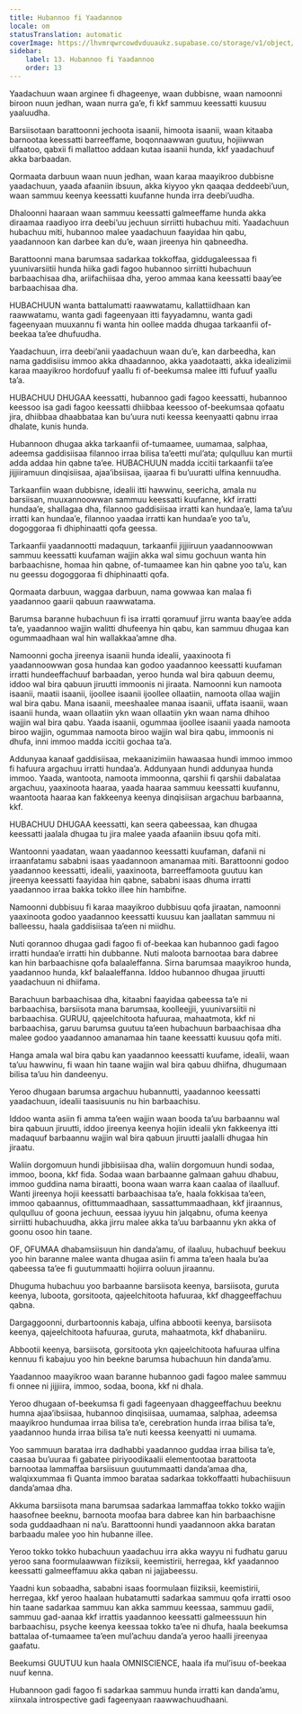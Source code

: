 ```yaml
---
title: Hubannoo fi Yaadannoo
locale: om
statusTranslation: automatic
coverImage: https://lhvmrqwrcowdvduuaukz.supabase.co/storage/v1/object/public/strapi-uploads/small_cover-educacion-fundamental.webp-2d51a7828a2b1309555be27f7e2a61a0.webp
sidebar:
    label: 13. Hubannoo fi Yaadannoo
    order: 13
---
```

Yaadachuun waan arginee fi dhageenye, waan dubbisne, waan namoonni biroon nuun jedhan, waan nurra ga’e, fi kkf sammuu keessatti kuusuu yaaluudha.

Barsiisotaan barattoonni jechoota isaanii, himoota isaanii, waan kitaaba barnootaa keessatti barreeffame, boqonnaawwan guutuu, hojiiwwan ulfaatoo, qabxii fi mallattoo addaan kutaa isaanii hunda, kkf yaadachuuf akka barbaadan.

Qormaata darbuun waan nuun jedhan, waan karaa maayikroo dubbisne yaadachuun, yaada afaaniin ibsuun, akka kiyyoo ykn qaaqaa deddeebi’uun, waan sammuu keenya keessatti kuufanne hunda irra deebi’uudha.

Dhaloonni haaraan waan sammuu keessatti galmeeffame hunda akka diraamaa raadiyoo irra deebi’uu jechuun sirriitti hubachuu miti. Yaadachuun hubachuu miti, hubannoo malee yaadachuun faayidaa hin qabu, yaadannoon kan darbee kan du’e, waan jireenya hin qabneedha.

Barattoonni mana barumsaa sadarkaa tokkoffaa, giddugaleessaa fi yuunivarsiitii hunda hiika gadi fagoo hubannoo sirriitti hubachuun barbaachisaa dha, ariifachiisaa dha, yeroo ammaa kana keessatti baay’ee barbaachisaa dha.

HUBACHUUN wanta battalumatti raawwatamu, kallattiidhaan kan raawwatamu, wanta gadi fageenyaan itti fayyadamnu, wanta gadi fageenyaan muuxannu fi wanta hin oollee madda dhugaa tarkaanfii of-beekaa ta’ee dhufuudha.

Yaadachuun, irra deebi’anii yaadachuun waan du’e, kan darbeedha, kan nama gaddisiisu immoo akka dhaadannoo, akka yaadotaatti, akka idealizimii karaa maayikroo hordofuuf yaallu fi of-beekumsa malee itti fufuuf yaallu ta’a.

HUBACHUU DHUGAA keessatti, hubannoo gadi fagoo keessatti, hubannoo keessoo isa gadi fagoo keessatti dhiibbaa keessoo of-beekumsaa qofaatu jira, dhiibbaa dhaabbataa kan bu’uura nuti keessa keenyaatti qabnu irraa dhalate, kunis hunda.

Hubannoon dhugaa akka tarkaanfii of-tumaamee, uumamaa, salphaa, adeemsa gaddisiisaa filannoo irraa bilisa ta’eetti mul’ata; qulqulluu kan murtii adda addaa hin qabne ta’ee. HUBACHUUN madda iccitii tarkaanfii ta’ee jijjiiramuun dinqisiisaa, ajaa’ibsiisaa, ijaaraa fi bu’uuratti ulfina kennuudha.

Tarkaanfiin waan dubbisne, idealii itti hawwinu, seericha, amala nu barsiisan, muuxannoowwan sammuu keessatti kuufanne, kkf irratti hundaa’e, shallagaa dha, filannoo gaddisiisaa irratti kan hundaa’e, lama ta’uu irratti kan hundaa’e, filannoo yaadaa irratti kan hundaa’e yoo ta’u, dogoggoraa fi dhiphinaatti qofa geessa.

Tarkaanfii yaadannootti madaquun, tarkaanfii jijjiiruun yaadannoowwan sammuu keessatti kuufaman wajjin akka wal simu gochuun wanta hin barbaachisne, homaa hin qabne, of-tumaamee kan hin qabne yoo ta’u, kan nu geessu dogoggoraa fi dhiphinaatti qofa.

Qormaata darbuun, waggaa darbuun, nama gowwaa kan malaa fi yaadannoo gaarii qabuun raawwatama.

Barumsa baranne hubachuun fi isa irratti qoramuuf jirru wanta baay’ee adda ta’e, yaadannoo wajjin walitti dhufeenya hin qabu, kan sammuu dhugaa kan ogummaadhaan wal hin wallakkaa’amne dha.

Namoonni gocha jireenya isaanii hunda idealii, yaaxinoota fi yaadannoowwan gosa hundaa kan godoo yaadannoo keessatti kuufaman irratti hundeeffachuuf barbaadan, yeroo hunda wal bira qabuun deemu, iddoo wal bira qabuun jiruutti immoonis ni jiraata. Namoonni kun namoota isaanii, maatii isaanii, ijoollee isaanii ijoollee ollaatiin, namoota ollaa wajjin wal bira qabu. Mana isaanii, meeshaalee manaa isaanii, uffata isaanii, waan isaanii hunda, waan ollaatiin ykn waan ollaatiin ykn waan nama dhihoo wajjin wal bira qabu. Yaada isaanii, ogummaa ijoollee isaanii yaada namoota biroo wajjin, ogummaa namoota biroo wajjin wal bira qabu, immoonis ni dhufa, inni immoo madda iccitii gochaa ta’a.

Addunyaa kanaaf gaddisiisaa, mekaanizimiin hawaasaa hundi immoo immoo fi hafuura argachuu irratti hundaa’a. Addunyaan hundi addunyaa hunda immoo. Yaada, wantoota, namoota immoonna, qarshii fi qarshii dabalataa argachuu, yaaxinoota haaraa, yaada haaraa sammuu keessatti kuufannu, waantoota haaraa kan fakkeenya keenya dinqisiisan argachuu barbaanna, kkf.

HUBACHUU DHUGAA keessatti, kan seera qabeessaa, kan dhugaa keessatti jaalala dhugaa tu jira malee yaada afaaniin ibsuu qofa miti.

Wantoonni yaadatan, waan yaadannoo keessatti kuufaman, dafanii ni irraanfatamu sababni isaas yaadannoon amanamaa miti. Barattoonni godoo yaadannoo keessatti, idealii, yaaxinoota, barreeffamoota guutuu kan jireenya keessatti faayidaa hin qabne, sababni isaas dhuma irratti yaadannoo irraa bakka tokko illee hin hambifne.

Namoonni dubbisuu fi karaa maayikroo dubbisuu qofa jiraatan, namoonni yaaxinoota godoo yaadannoo keessatti kuusuu kan jaallatan sammuu ni balleessu, haala gaddisiisaa ta’een ni miidhu.

Nuti qorannoo dhugaa gadi fagoo fi of-beekaa kan hubannoo gadi fagoo irratti hundaa’e irratti hin dubbanne. Nuti maloota barnootaa bara dabree kan hin barbaachisne qofa balaaleffanna. Sirna barumsaa maayikroo hunda, yaadannoo hunda, kkf balaaleffanna. Iddoo hubannoo dhugaa jiruutti yaadachuun ni dhiifama.

Barachuun barbaachisaa dha, kitaabni faayidaa qabeessa ta’e ni barbaachisa, barsiisota mana barumsaa, koolleejjii, yuunivarsiitii ni barbaachisa. GURUU, qajeelchitoota hafuuraa, mahaatmota, kkf ni barbaachisa, garuu barumsa guutuu ta’een hubachuun barbaachisaa dha malee godoo yaadannoo amanamaa hin taane keessatti kuusuu qofa miti.

Hanga amala wal bira qabu kan yaadannoo keessatti kuufame, idealii, waan ta’uu hawwinu, fi waan hin taane wajjin wal bira qabuu dhiifna, dhugumaan bilisa ta’uu hin dandeenyu.

Yeroo dhugaan barumsa argachuu hubannutti, yaadannoo keessatti yaadachuun, idealii taasisuunis nu hin barbaachisu.

Iddoo wanta asiin fi amma ta’een wajjin waan booda ta’uu barbaannu wal bira qabuun jiruutti, iddoo jireenya keenya hojiin idealii ykn fakkeenya itti madaquuf barbaannu wajjin wal bira qabuun jiruutti jaalalli dhugaa hin jiraatu.

Waliin dorgomuun hundi jibbisiisaa dha, waliin dorgomuun hundi sodaa, immoo, boona, kkf fida. Sodaa waan barbaanne galmaan gahuu dhabuu, immoo guddina nama biraatti, boona waan warra kaan caalaa of ilaalluuf. Wanti jireenya hojii keessatti barbaachisaa ta’e, haala fokkisaa ta’een, immoo qabaannus, ofittummaadhaan, sassattummaadhaan, kkf jiraannus, qulqulluu of goona jechuun, eessaa iyyuu hin jalqabnu, ofuma keenya sirriitti hubachuudha, akka jirru malee akka ta’uu barbaannu ykn akka of goonu osoo hin taane.

OF, OFUMAA dhabamsiisuun hin danda’amu, of ilaaluu, hubachuuf beekuu yoo hin baranne malee wanta dhugaa asiin fi amma ta’een haala bu’aa qabeessa ta’ee fi guutummaatti hojiirra ooluun jiraannu.

Dhuguma hubachuu yoo barbaanne barsiisota keenya, barsiisota, guruta keenya, luboota, gorsitoota, qajeelchitoota hafuuraa, kkf dhaggeeffachuu qabna.

Dargaggoonni, durbartoonnis kabaja, ulfina abbootii keenya, barsiisota keenya, qajeelchitoota hafuuraa, guruta, mahaatmota, kkf dhabaniiru.

Abbootii keenya, barsiisota, gorsitoota ykn qajeelchitoota hafuuraa ulfina kennuu fi kabajuu yoo hin beekne barumsa hubachuun hin danda’amu.

Yaadannoo maayikroo waan baranne hubannoo gadi fagoo malee sammuu fi onnee ni jijjiira, immoo, sodaa, boona, kkf ni dhala.

Yeroo dhugaan of-beekumsa fi gadi fageenyaan dhaggeeffachuu beeknu humna ajaa’ibsiisaa, hubannoo dinqisiisaa, uumamaa, salphaa, adeemsa maayikroo hundumaa irraa bilisa ta’e, cerebration hunda irraa bilisa ta’e, yaadannoo hunda irraa bilisa ta’e nuti keessa keenyatti ni uumama.

Yoo sammuun barataa irra dadhabbi yaadannoo guddaa irraa bilisa ta’e, caasaa bu’uuraa fi gabatee piriyoodikaalii elementootaa barattoota barnootaa lammaffaa barsiisuun guutummaatti danda’amaa dha, walqixxummaa fi Quanta immoo barataa sadarkaa tokkoffaatti hubachiisuun danda’amaa dha.

Akkuma barsiisota mana barumsaa sadarkaa lammaffaa tokko tokko wajjin haasofnee beeknu, barnoota moofaa bara dabree kan hin barbaachisne soda guddaadhaan ni na’u. Barattoonni hundi yaadannoon akka baratan barbaadu malee yoo hin hubanne illee.

Yeroo tokko tokko hubachuun yaadachuu irra akka wayyu ni fudhatu garuu yeroo sana foormulaawwan fiiziksii, keemistirii, herregaa, kkf yaadannoo keessatti galmeeffamuu akka qaban ni jajjabeessu.

Yaadni kun sobaadha, sababni isaas foormulaan fiiziksii, keemistirii, herregaa, kkf yeroo haalaan hubatamutti sadarkaa sammuu qofa irratti osoo hin taane sadarkaa sammuu kan akka sammuu keessaa, sammuu gadii, sammuu gad-aanaa kkf irrattis yaadannoo keessatti galmeessuun hin barbaachisu, psyche keenya keessaa tokko ta’ee ni dhufa, haala beekumsa battalaa of-tumaamee ta’een mul’achuu danda’a yeroo haalli jireenyaa gaafatu.

Beekumsi GUUTUU kun haala OMNISCIENCE, haala ifa mul’isuu of-beekaa nuuf kenna.

Hubannoon gadi fagoo fi sadarkaa sammuu hunda irratti kan danda’amu, xiinxala introspective gadi fageenyaan raawwachuudhaani.


